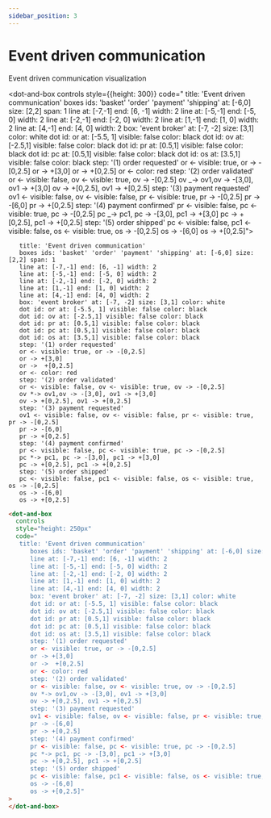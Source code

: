 ```yaml
---
sidebar_position: 3
---
```


# Event driven communication

Event driven communication visualization

<dot-and-box controls style={{height: 300}} code="
title: 'Event driven communication'
boxes ids: 'basket' 'order' 'payment' 'shipping' at: [-6,0] size: [2,2] span: 1
line at: [-7,-1] end: [6, -1] width: 2
line at: [-5,-1] end: [-5, 0] width: 2
line at: [-2,-1] end: [-2, 0] width: 2
line at: [1,-1] end: [1, 0] width: 2
line at: [4,-1] end: [4, 0] width: 2
box: 'event broker' at: [-7, -2] size: [3,1] color: white
dot id: or at: [-5.5, 1] visible: false color: black
dot id: ov at: [-2.5,1] visible: false color: black
dot id: pr at: [0.5,1] visible: false color: black
dot id: pc at: [0.5,1] visible: false color: black
dot id: os at: [3.5,1] visible: false color: black
step: '(1) order requested'
or <- visible: true, or -> -[0,2.5]
or -> +[3,0]
or -> +[0,2.5]
or <- color: red
step: '(2) order validated'
or <- visible: false, ov <- visible: true, ov -> -[0,2.5]
ov _-> ov1,ov -> -[3,0], ov1 -> +[3,0]
ov -> +[0,2.5], ov1 -> +[0,2.5]
step: '(3) payment requested'
ov1 <- visible: false, ov <- visible: false, pr <- visible: true, pr -> -[0,2.5]
pr -> -[6,0]
pr -> +[0,2.5]
step: '(4) payment confirmed'
pr <- visible: false, pc <- visible: true, pc -> -[0,2.5]
pc _-> pc1, pc -> -[3,0], pc1 -> +[3,0]
pc -> +[0,2.5], pc1 -> +[0,2.5]
step: '(5) order shipped'
pc <- visible: false, pc1 <- visible: false, os <- visible: true, os -> -[0,2.5]
os -> -[6,0]
os -> +[0,2.5]">
</dot-and-box>

```dabl tab showLineNumbers
   title: 'Event driven communication'
   boxes ids: 'basket' 'order' 'payment' 'shipping' at: [-6,0] size: [2,2] span: 1
   line at: [-7,-1] end: [6, -1] width: 2
   line at: [-5,-1] end: [-5, 0] width: 2
   line at: [-2,-1] end: [-2, 0] width: 2
   line at: [1,-1] end: [1, 0] width: 2
   line at: [4,-1] end: [4, 0] width: 2
   box: 'event broker' at: [-7, -2] size: [3,1] color: white
   dot id: or at: [-5.5, 1] visible: false color: black
   dot id: ov at: [-2.5,1] visible: false color: black
   dot id: pr at: [0.5,1] visible: false color: black
   dot id: pc at: [0.5,1] visible: false color: black
   dot id: os at: [3.5,1] visible: false color: black
   step: '(1) order requested'
   or <- visible: true, or -> -[0,2.5]
   or -> +[3,0]
   or ->  +[0,2.5]
   or <- color: red
   step: '(2) order validated'
   or <- visible: false, ov <- visible: true, ov -> -[0,2.5]
   ov *-> ov1,ov -> -[3,0], ov1 -> +[3,0]
   ov -> +[0,2.5], ov1 -> +[0,2.5]
   step: '(3) payment requested'
   ov1 <- visible: false, ov <- visible: false, pr <- visible: true, pr -> -[0,2.5]
   pr -> -[6,0]
   pr -> +[0,2.5]
   step: '(4) payment confirmed'
   pr <- visible: false, pc <- visible: true, pc -> -[0,2.5]
   pc *-> pc1, pc -> -[3,0], pc1 -> +[3,0]
   pc -> +[0,2.5], pc1 -> +[0,2.5]
   step: '(5) order shipped'
   pc <- visible: false, pc1 <- visible: false, os <- visible: true, os -> -[0,2.5]
   os -> -[6,0]
   os -> +[0,2.5]
```

```html tab showLineNumbers
<dot-and-box
  controls
  style="height: 250px"
  code="
   title: 'Event driven communication'
      boxes ids: 'basket' 'order' 'payment' 'shipping' at: [-6,0] size: [2,2] span: 1
      line at: [-7,-1] end: [6, -1] width: 2
      line at: [-5,-1] end: [-5, 0] width: 2
      line at: [-2,-1] end: [-2, 0] width: 2
      line at: [1,-1] end: [1, 0] width: 2
      line at: [4,-1] end: [4, 0] width: 2
      box: 'event broker' at: [-7, -2] size: [3,1] color: white
      dot id: or at: [-5.5, 1] visible: false color: black
      dot id: ov at: [-2.5,1] visible: false color: black
      dot id: pr at: [0.5,1] visible: false color: black
      dot id: pc at: [0.5,1] visible: false color: black
      dot id: os at: [3.5,1] visible: false color: black
      step: '(1) order requested'
      or <- visible: true, or -> -[0,2.5]
      or -> +[3,0]
      or ->  +[0,2.5]
      or <- color: red
      step: '(2) order validated'
      or <- visible: false, ov <- visible: true, ov -> -[0,2.5]
      ov *-> ov1,ov -> -[3,0], ov1 -> +[3,0]
      ov -> +[0,2.5], ov1 -> +[0,2.5]
      step: '(3) payment requested'
      ov1 <- visible: false, ov <- visible: false, pr <- visible: true, pr -> -[0,2.5]
      pr -> -[6,0]
      pr -> +[0,2.5]
      step: '(4) payment confirmed'
      pr <- visible: false, pc <- visible: true, pc -> -[0,2.5]
      pc *-> pc1, pc -> -[3,0], pc1 -> +[3,0]
      pc -> +[0,2.5], pc1 -> +[0,2.5]
      step: '(5) order shipped'
      pc <- visible: false, pc1 <- visible: false, os <- visible: true, os -> -[0,2.5]
      os -> -[6,0]
      os -> +[0,2.5]"
>
</dot-and-box>
```

